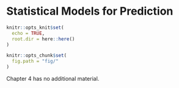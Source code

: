 # Statistical Models for Prediction {#ch:statmods}

```r
knitr::opts_knit$set(
  echo = TRUE,
  root.dir = here::here()
)

knitr::opts_chunk$set(
  fig.path = "fig/"
)
```

Chapter 4 has no additional material.